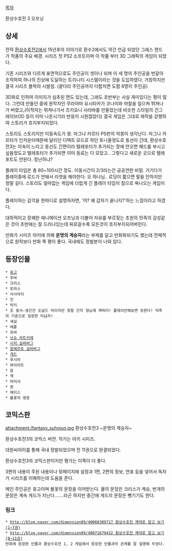 [[목차]]

{{{#!html
<iframe width="560" height="315" src="//www.youtube.com/embed/MQdNIykEC8U" frameborder="0" allowfullscreen></iframe>
}}}
환상수호전 3 오프닝

== 상세 ==
전작 [[환상수호전2]]에서 15년후의 이야기로 환수2에서도 약간 언급 되었던 그래스 랜드가 작품의 주요 배경. 시리즈 첫 PS2 소프트이며 이 작품 부터 3D 그래픽의 게임이 되었다.

기존 시리즈와 다르게 표면적으로도 주인공이 셋이나 되며 이 세 명의 주인공을 번갈아 조작하여 하나의 진상에 도달하는 트리니티 시스템이라는 것을 도입하였다. 거창하지만 결국 시리즈 몰락의 시발점.
(곁다리 주인공까지 다합치면 도합 6명이 주인공)

3D화로 인하여 이미지가 실추된 면도 있는데, 그래도 초반부는 사실 재미있다는 평이 많다. 그런데 만들던 중에 원작자인 무라야마 요시타카가 코나미와 마찰을 일으켜 뛰쳐나가 버렸고,(이작자는 뛰쳐나가서 츠키요니 사라바를 만들었는데 비슷한 스타일의 건그레이브OD 등이 이미 나온시기라 반응이 시원찮았다) 결국 게임은 그대로 제작을 강행하여 스토리가 흐지부지되었다.

스토리도 스토리지만 이동속도가 꽝. 마그나 카르타 PS판의 악몽이 생각난다. 마그나 카르타가 인카운터때문에 달리던 디텍트 모드로 하던 토나올정도로 동선이 긴데, 환상수호전3는 이속이 느리고 동선도 긴편이라 텔레포터가 추가되는 장에 안오면 패드를 부시고 싶을정도고 텔레포터가 추가되면 이미 동료는 다 모았고.. 그렇다고 새로운 곳으로 텔레포트도 안된다. 장난하냐?

플레이 타임은 총 80~100시간 정도. 이동시간이 2/3라는건 공공연한 비밀. 거기다가 플레이중에 로드가 안돼서 리셋을 해야한다. 오 하나님.. 로딩이 짧으면 말을 안하지만 정말 길다. 스토리도 얼마없는 게임에 더럽게 긴 플레이 타임이 참으로 욕나오는 게임이다.

플레이하는 감각을 한마디로 설명하자면, '어? 왜 갑자기 끝나지?'하는 느낌이라고 하겠다.

대하적이고 장쾌한 애니메이션 오프닝과 더불어 자유를 부르짖는 초원의 민족의 감성같은 것이 초반에는 잘 드러나있는데 뒤로갈수록 모든것이 흐지부지되어버린다.

만화가 시미즈 아키에 의해 '''운명의 계승자'''라는 부제를 달고 만화화되기도 했는데 전체적으로 원작보다 만화 쪽 평이 좋다. 국내에도 정발본이 나와 있다.

== 등장인물 ==
 * [[휴고]]
 * 후바
 * 크리스
 * 토마스
 * 사사라이
 * 진
 * 빅키
 * 조 중사-생긴건 도날드 덕이지만 정말 간지 형님계 캐릭터! 플레이안해보면 모른다! 덕족의 기준으로 굉장한 미남자!
 * 세실
 * 애플
 * 유바
 * [[낫슈 라트키에]]
 * [[시저 실버버그]]
 * [[알베르토 실버버그]]
 * [[게드]]
 * 루시아
 * 와이어트
 * 윤
 * 잭
 * 아이샤
 * 퀸
 * 에이스
 * 불꽃의 영웅

== 코믹스판 ==
attachment:/fantasy_suhojun.jpg
환상수호전3 ~운명의 계승자~

환상수호전3의 코믹스 버전. 작가는 아키 시미즈.

대원씨아이를 통해 국내 정발되었으며 전 11권으로 완결되었다.

환상수호전3의 코믹스판이지만 평가는 이쪽이 더 좋다.

3편의 내용이 주된 내용이나 뒷페이지에 설정과 1편, 2편의 정보, 연표 등을 넣어서 독자가 시리즈를 이해하는데 도움을 준다.

메인 주인공은 휴고이며 불꽃의 문장을 이어받는다. 물의 문장은 크리스가 계승, 번개의 문장은 계속 게드가 지닌다.……라곤 하지만 중간에 게드의 문장은 뺏기기도 한다.

=== 링크 ===
 * [[http://blog.naver.com/dimension09/40068389717 환상수호전 제대로 알고 보기(1~7권)]]
 * [[http://blog.naver.com/dimension09/40071679432 환상수호전 제대로 알고 보기(8~11권)]]
 만화에 등장한 인물과 환상수호전 1, 2 게임에서 등장한 인물과의 관계를 잘 설명해 두었다.

